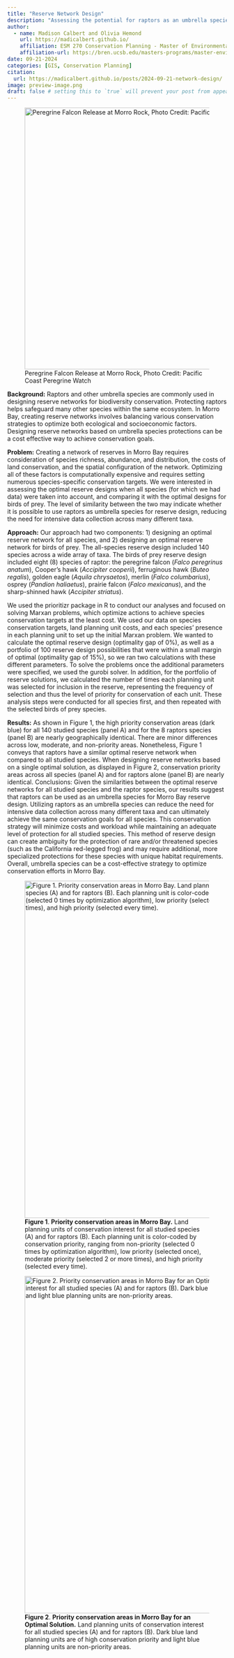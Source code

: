 ```yaml
---
title: "Reserve Network Design"
description: "Assessing the potential for raptors as an umbrella species for reserve network design in Morro Bay."
author:
  - name: Madison Calbert and Olivia Hemond
    url: https://madicalbert.github.io/
    affiliation: ESM 270 Conservation Planning - Master of Environmental Science & Management Program @ The Bren School (UCSB)
    affiliation-url: https://bren.ucsb.edu/masters-programs/master-environmental-science-and-management 
date: 09-21-2024
categories: [GIS, Conservation Planning] 
citation: 
  url: https://madicalbert.github.io/posts/2024-09-21-network-design/ 
image: preview-image.png
draft: false # setting this to `true` will prevent your post from appearing on your listing page until you're ready!
---
```


![Peregrine Falcon Release at Morro Rock, Photo Credit: Pacific Coast Peregrine Watch](images/hawk.jpg){fig-align="left" width="600"}

**Background:** Raptors and other umbrella species are commonly used in designing reserve networks for biodiversity conservation. Protecting raptors helps safeguard many other species within the same ecosystem. In Morro Bay, creating reserve networks involves balancing various conservation strategies to optimize both ecological and socioeconomic factors. Designing reserve networks based on umbrella species protections can be a cost effective way to achieve conservation goals.

**Problem:** Creating a network of reserves in Morro Bay requires consideration of species richness, abundance, and distribution, the costs of land conservation, and the spatial configuration of the network. Optimizing all of these factors is computationally expensive and requires setting numerous species-specific conservation targets. We were interested in assessing the optimal reserve designs when all species (for which we had data) were taken into account, and comparing it with the optimal designs for birds of prey. The level of similarity between the two may indicate whether it is possible to use raptors as umbrella species for reserve design, reducing the need for intensive data collection across many different taxa.

**Approach:** Our approach had two components: 1) designing an optimal reserve network for all species, and 2) designing an optimal reserve network for birds of prey. The all-species reserve design included 140 species across a wide array of taxa. The birds of prey reserve design included eight (8) species of raptor: the peregrine falcon (*Falco peregrinus anatum*), Cooper’s hawk (*Accipiter cooperii*), ferruginous hawk (*Buteo regalis*), golden eagle (*Aquila chrysaetos*), merlin (*Falco columbarius*), osprey (*Pandion haliaetus*), prairie falcon (*Falco mexicanus*), and the sharp-shinned hawk (*Accipiter striatus*).

We used the prioritizr package in R to conduct our analyses and focused on solving Marxan problems, which optimize actions to achieve species conservation targets at the least cost. We used our data on species conservation targets, land planning unit costs, and each species’ presence in each planning unit to set up the initial Marxan problem. We wanted to calculate the optimal reserve design (optimality gap of 0%), as well as a portfolio of 100 reserve design possibilities that were within a small margin of optimal (optimality gap of 15%), so we ran two calculations with these different parameters. To solve the problems once the additional parameters were specified, we used the gurobi solver. In addition, for the portfolio of reserve solutions, we calculated the number of times each planning unit was selected for inclusion in the reserve, representing the frequency of selection and thus the level of priority for conservation of each unit. These analysis steps were conducted for all species first, and then repeated with the selected birds of prey species.

**Results:** As shown in Figure 1, the high priority conservation areas (dark blue) for all 140 studied species (panel A) and for the 8 raptors species (panel B) are nearly geographically identical. There are minor differences across low, moderate, and non-priority areas. Nonetheless, Figure 1 conveys that raptors have a similar optimal reserve network when compared to all studied species. When designing reserve networks based on a single optimal solution, as displayed in Figure 2, conservation priority areas across all species (panel A) and for raptors alone (panel B) are nearly identical. Conclusions: Given the similarities between the optimal reserve networks for all studied species and the raptor species, our results suggest that raptors can be used as an umbrella species for Morro Bay reserve design. Utilizing raptors as an umbrella species can reduce the need for intensive data collection across many different taxa and can ultimately achieve the same conservation goals for all species. This conservation strategy will minimize costs and workload while maintaining an adequate level of protection for all studied species. This method of reserve design can create ambiguity for the protection of rare and/or threatened species (such as the California red-legged frog) and may require additional, more specialized protections for these species with unique habitat requirements. Overall, umbrella species can be a cost-effective strategy to optimize conservation efforts in Morro Bay.

![**Figure 1**. **Priority conservation areas in Morro Bay.** Land planning units of conservation interest for all studied species (A) and for raptors (B). Each planning unit is color-coded by conservation priority, ranging from non-priority (selected 0 times by optimization algorithm), low priority (selected once), moderate priority (selected 2 or more times), and high priority (selected every time).](figures/figure1.png){fig-align="left" width="773"}

![**Figure 2**. **Priority conservation areas in Morro Bay for an Optimal Solution.** Land planning units of conservation interest for all studied species (A) and for raptors (B). Dark blue land planning units are of high conservation priority and light blue planning units are non-priority areas.](figures/figure2.jpg){fig-align="left" width="773"}

